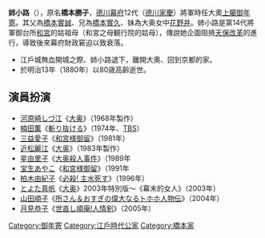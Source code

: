 {{japanese|japanese=姉小路|kana=あねがこうじ|romaji=Anegakōji}}
'''姉小路'''（{{bd|1810年|3月16日|1880年|8月9日|Anegakōji}}），原名'''橋本勝子'''，[[德川幕府|德川幕府]]12代（[[德川家慶|德川家慶]]）將軍時任大奧[[上臈御年寄|上臈御年寄]]。其父為[[橋本實誠|橋本實誠]]、兄為[[橋本實久|橋本實久]]、妹為大奥女中[[花野井|花野井]]。姉小路是第14代將軍御台所[[和宮親子内親王|和宮]]的姑祖母（和宮之母観行院的姑母），傳說她企圖阻撓[[天保改革|天保改革]]的進行，導致後來幕府財政窘迫以致衰落。
*江戶城無血開城之際、姉小路退下，離開大奧、回到京都的家。
*於明治13年（1880年）以80歳高齡逝世。

== 演員扮演 ==
*[[河原崎しづ江|河原崎しづ江]]《[[大奥|大奥]]》（1968年製作）
*[[楠田薫|楠田薫]]《[[斬り抜ける|斬り抜ける]]》（1974年、[[東京放送|TBS]]）
*[[三益愛子|三益愛子]]《[[和宮様御留|和宮様御留]]》（1981年）
*[[近松麗江|近松麗江]]《[[大奥|大奥]]》（1983年製作）
*[[星由里子|星由里子]]《[[大奥殺人事件|大奥殺人事件]]》（1989年
*[[宝生あやこ|宝生あやこ]]《[[和宮様御留|和宮様御留]]》（1991年
*[[柏木由紀子|柏木由紀子]]《[[必殺!_主水死す|必殺! 主水死す]]》（1996年）
*[[とよた真帆|とよた真帆]]《[[大奥|大奥]]》2003年特別版～《幕末的女人》（2003年）
*[[山田順子|山田順子]]《[[所さん＆おすぎの偉大なるトホホ人物伝|所さん＆おすぎの偉大なるトホホ人物伝]]》（2004年）
*[[月見恭子|月見恭子]]《[[世直し順庵!人情剣|世直し順庵!人情剣]]》（2005年）

{{Japan-poli-bio-stub}}

{{DEFAULTSORT:Anegakōji}}
[[Category:御年寄|Category:御年寄]]
[[Category:江戶時代公家|Category:江戶時代公家]]
[[Category:橋本家|Category:橋本家]]